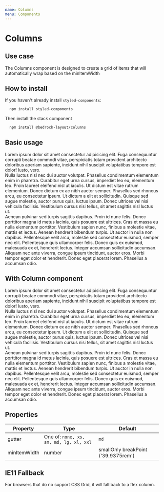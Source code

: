 ```yaml
---
name: Columns
menu: Components
---
```



# Columns

## Use case

The Columns component is designed to create a grid of items that will automatically wrap based on the minItemWidth

## How to install

If you haven't already install `styled-components`:

```bash
  npm install styled-components
```

Then install the stack component

```bash
  npm install @bedrock-layout/columns
```

## Basic usage

<Playground>
  <Columns gutter='lg' columns={2}>
    <div>
      Lorem ipsum dolor sit amet consectetur adipisicing elit. Fuga consequuntur
      corrupti beatae commodi vitae, perspiciatis totam provident architecto
      doloribus aperiam sapiente, incidunt nihil suscipit voluptatibus tempore
      est dolor! Iusto, vero.
    </div>
    <div>
      Nulla luctus nisl nec dui auctor volutpat. Phasellus condimentum elementum
      enim in pharetra. Curabitur eget urna cursus, imperdiet leo eu, elementum
      leo. Proin laoreet eleifend nisl ut iaculis. Ut dictum est vitae rutrum
      elementum. Donec dictum ex ac nibh auctor semper. Phasellus sed rhoncus
      arcu, eu consectetur ipsum. Ut dictum a elit at sollicitudin. Quisque sed
      augue molestie, auctor purus quis, luctus ipsum. Donec ultrices vel nisi
      vehicula facilisis. Vestibulum cursus nisi tellus, sit amet sagittis nisl
      luctus ut.
    </div>
    <div>
      Aenean pulvinar sed turpis sagittis dapibus. Proin id nunc felis. Donec
      porttitor magna id metus lacinia, quis posuere est ultrices. Cras et massa
      eu nulla elementum porttitor. Vestibulum sapien nunc, finibus a molestie
      vitae, mattis et lectus. Aenean hendrerit bibendum turpis. Ut auctor in
      nulla non dapibus. Pellentesque velit arcu, molestie sed consectetur
      euismod, semper nec elit. Pellentesque quis ullamcorper felis. Donec quis
      ex euismod, malesuada ex et, hendrerit lectus. Integer accumsan
      sollicitudin accumsan. Aliquam nec ante viverra, congue ipsum tincidunt,
      auctor eros. Morbi tempor eget dolor et hendrerit. Donec eget placerat
      lorem. Phasellus a accumsan odio.
    </div>
  </Columns>
</Playground>

## With Column component

<Playground>
  <Columns gutter='lg' columns={2} dense>
    <Column>
      <div>
        Lorem ipsum dolor sit amet consectetur adipisicing elit. Fuga
        consequuntur corrupti beatae commodi vitae, perspiciatis totam provident
        architecto doloribus aperiam sapiente, incidunt nihil suscipit
        voluptatibus tempore est dolor! Iusto, vero.
      </div>
    </Column>
    <Column span={2}>
      <div>
        Nulla luctus nisl nec dui auctor volutpat. Phasellus condimentum
        elementum enim in pharetra. Curabitur eget urna cursus, imperdiet leo
        eu, elementum leo. Proin laoreet eleifend nisl ut iaculis. Ut dictum est
        vitae rutrum elementum. Donec dictum ex ac nibh auctor semper. Phasellus
        sed rhoncus arcu, eu consectetur ipsum. Ut dictum a elit at
        sollicitudin. Quisque sed augue molestie, auctor purus quis, luctus
        ipsum. Donec ultrices vel nisi vehicula facilisis. Vestibulum cursus
        nisi tellus, sit amet sagittis nisl luctus ut.
      </div>
    </Column>
    <Column>
      <div>
        Aenean pulvinar sed turpis sagittis dapibus. Proin id nunc felis. Donec
        porttitor magna id metus lacinia, quis posuere est ultrices. Cras et
        massa eu nulla elementum porttitor. Vestibulum sapien nunc, finibus a
        molestie vitae, mattis et lectus. Aenean hendrerit bibendum turpis. Ut
        auctor in nulla non dapibus. Pellentesque velit arcu, molestie sed
        consectetur euismod, semper nec elit. Pellentesque quis ullamcorper
        felis. Donec quis ex euismod, malesuada ex et, hendrerit lectus. Integer
        accumsan sollicitudin accumsan. Aliquam nec ante viverra, congue ipsum
        tincidunt, auctor eros. Morbi tempor eget dolor et hendrerit. Donec eget
        placerat lorem. Phasellus a accumsan odio.
      </div>
    </Column>
  </Columns>
</Playground>

## Properties

| Property     | Type                                    | Default                             |
| ------------ | --------------------------------------- | ----------------------------------- |
| gutter       | One of: `none, xs, sm, md, lg, xl, xxl` | `md`                                |
| minItemWidth | number                                  | smallOnly breakPoint ('39.9375rem') |

## IE11 Fallback

For browsers that do no support CSS Grid, it will fall back to a flex column.
